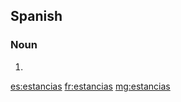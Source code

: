 ==Spanish==

===Noun===
{{head|es|noun form|g=f-p}}

# {{plural of|estancia|lang=es|nocat=1}}

[[es:estancias]]
[[fr:estancias]]
[[mg:estancias]]